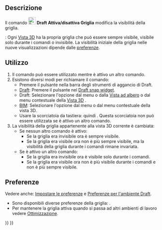 <languages/>

{{Docnav/it
|[[Draft_Snap_Dimensions/it|Aggancia Quote]]
|[[Draft_Layer/it|Layer]]
|[[Draft_Workbench/it|Draft]]
|IconL=Draft_Snap_Dimensions.svg
|IconR=Draft_Layer.svg
|IconC=Workbench_Draft.svg
}}

{{GuiCommand/it
|Name=Draft ToggleGrid
|Name/it=Draft Attiva/disattiva Griglia
|MenuLocation=Utilità → Attiva/disattiva Griglia<br>Aggancio → Attiva/disattiva Griglia
|Workbenches=[[Draft_Workbench/it|Draft]], [[BIM_Workbench/it|BIM]]
|Shortcut={{KEY|G}} {{KEY|R}}
|SeeAlso=[[Draft_Snap_Grid/it|Draft Aggancia Griglia]], [[Draft_SelectPlane/it|Draft Seleziona Piano]]
}}

<span id="Description"></span>
==Descrizione== 

Il comando [[Image:Draft_ToggleGrid.svg|24px]] '''Draft Attiva/disattiva Griglia''' modifica la visibilità della griglia.

{{Version/it|1.0}}: Ogni [[3D_view/it|Vista 3D]] ha la propria griglia che può essere sempre visibile, visibile solo durante i comandi o invisibile. La visibilità iniziale della griglia nelle nuove visualizzazioni dipende dalle [[#Preferenze|preferenze]].

<span id="Usage"></span>
==Utilizzo==

# Il comando può essere utilizzato mentre è attivo un altro comando.
# Esistono diversi modi per richiamare il comando:
#* Premere il pulsante {{Button|[[Image:Draft_ToggleGrid.svg|16px]] [[Draft_ToggleGrid|Attiva/disattiva Griglia]]}} nella barra degli strumenti di aggancio di Draft.
#* [[Draft_Workbench/it|Draft]]: Premere il pulsante {{Button|[[Image:Draft_ToggleGrid.svg|16px]] [[Draft_ToggleGrid|Attiva/disattiva Griglia]]}} nel [[Draft_snap_widget/it|Draft snap widget]].
#* Draft: Selezionare l'opzione {{MenuCommand|Utilità → [[Image:Draft_ToggleGrid.svg|16px]] Attiva/disattiva griglia}} dal menu o dalla [[Tree_view/it|Vista ad albero]] o dal menu contestuale della [[3D_view/it|Vista 3D]] .
#* [[BIM_Workbench/it|BIM]]: Selezionare l'opzione {{MenuCommand|Snapping → [[Image:Draft_ToggleGrid.svg|16px]] Attiva/disattiva Griglia}} dal menu o dal menu contestuale della vista 3D.
#* Usare la scorciatoia da tastiera: {{KEY|G}} quindi {{KEY|R}}. Questa scorciatoia non può essere utilizzata se è attivo un altro comando.
# La visibilità della griglia appartenente alla vista 3D corrente è cambiata:
#* Se nessun altro comando è attivo:
#** Se la griglia era invisibile ora è sempre visibile.
#** Se la griglia era visibile ora non è più sempre visibile, ma la visibilità della griglia durante i comandi rimane invariata.
#* Se è attivo un altro comando:
#** Se la griglia era invisibile ora è visibile solo durante i comandi.
#** Se la griglia era visibile ora non è più visibile durante i comandi e non è più sempre visibile.

<span id="Preferences"></span>
==Preferenze==

Vedere anche: [[Preferences_Editor/it|Impostare le preferenze]] e [[Draft_Preferences/it|Preferenze per l'ambiente Draft]].

* Sono disponibili diverse preferenze della griglia: {{MenuCommand|Modifica → Preferenze... → Draft → Griglia e aggancio}}.
* Per mantenere la griglia attiva quando si passa ad altri ambienti di lavoro vedere [[Fine-tuning/it#Draft_Workbench|Ottimizzazione]].


{{Docnav/it
|[[Draft_Snap_Dimensions/it|Aggancia Quote]]
|[[Draft_Layer/it|Layer]]
|[[Draft_Workbench/it|Draft]]
|IconL=Draft_Snap_Dimensions.svg
|IconR=Draft_Layer.svg
|IconC=Workbench_Draft.svg
}}

{{Draft Tools navi{{#translation:}}}}
{{Userdocnavi{{#translation:}}}}
